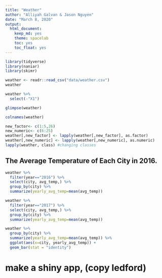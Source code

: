```yaml
---
title: "Weather"
author: "Alliyah Galvan & Jason Nguyen"
date: "March 8, 2020"
output:
  html_document: 
    keep_md: yes
    theme: spacelab
    toc: yes
    toc_float: yes
---
```


```r
library(tidyverse)
library(naniar)
library(skimr)
```

```r
weather <- readr::read_csv("data/weather.csv")
weather
```

```r
weather %>% 
  select(-"X1")
```

```r
glimpse(weather)
```

```r
colnames(weather)
```

```r
new_factor<- c(1:5,26)
new_numeric<- c(6:25)
weather[,new_factor] <- lapply(weather[,new_factor], as.factor)
weather[,new_numeric] <- lapply(weather[,new_numeric], as.numeric)
lapply(weather, class) #changing classes
```

## The Average Temperature of Each City in 2016.
```r
weather %>% 
  filter(year=="2016") %>% 
  select(city, avg_temp,) %>% 
  group_by(city) %>%
  summarize(yearly_avg_temp=mean(avg_temp))
```

```r
weather %>% 
  filter(year=="2017") %>% 
  select(city, avg_temp,) %>% 
  group_by(city) %>%
  summarize(yearly_avg_temp=mean(avg_temp))
```

```r
weather %>%
  group_by(city) %>%
  summarize(yearly_avg_temp=mean(avg_temp)) %>% 
  ggplot(aes(x=city, yearly_avg_temp)) +
  geom_bar(stat = "identity")
```

# make a shiny app, (copy ledford)